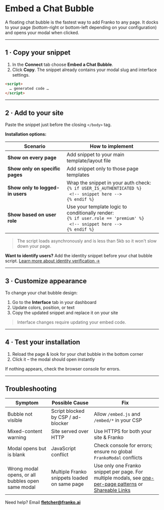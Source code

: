 # Embed a Chat Bubble

A floating chat bubble is the fastest way to add Franko to any page. It docks to your page (bottom-right or bottom-left depending on your configuration) and opens your modal when clicked.

---

## 1 · Copy your snippet

1. In the **Connect** tab choose **Embed a Chat Bubble**.
2. Click **Copy**. The snippet already contains your modal slug and interface settings.

```html
<script>
  … generated code …
</script>
```

---

## 2 · Add to your site

Paste the snippet just before the closing `</body>` tag.

**Installation options:**

| Scenario | How to implement |
|----------|------------------|
| **Show on every page** | Add snippet to your main template/layout file |
| **Show only on specific pages** | Add snippet only to those page templates |
| **Show only to logged-in users** | Wrap the snippet in your auth check:<br/>`{% if USER_IS_AUTHENTICATED %}`<br/>&nbsp;&nbsp;`<!-- snippet here -->`<br/>`{% endif %}` |
| **Show based on user role** | Use your template logic to conditionally render:<br/>`{% if user.role == 'premium' %}`<br/>&nbsp;&nbsp;`<!-- snippet here -->`<br/>`{% endif %}` |

> The script loads asynchronously and is less than 5kb so it won't slow down your page.

**Want to identify users?** Add the identity snippet before your chat bubble script. [Learn more about identity verification →](./identity-verification)

---

## 3 · Customize appearance

To change your chat bubble design:

1. Go to the **Interface** tab in your dashboard
2. Update colors, position, or text
3. Copy the updated snippet and replace it on your site

> Interface changes require updating your embed code.

---

## 4 · Test your installation

1. Reload the page & look for your chat bubble in the bottom corner
2. Click it – the modal should open instantly

If nothing appears, check the browser console for errors.

---

## Troubleshooting

| Symptom | Possible Cause | Fix |
|---------|----------------|-----|
| Bubble not visible | Script blocked by CSP / ad-blocker | Allow `/embed.js` and `/embed/*` in your CSP |
| Mixed-content warning | Site served over HTTP | Use HTTPS for both your site & Franko |
| Modal opens but is blank | JavaScript conflict | Check console for errors; ensure no global `FrankoModal` conflicts |
| Wrong modal opens, or all bubbles open same modal | Multiple Franko snippets loaded on same page | Use only one Franko snippet per page. For multiple modals, see [one-per-page patterns](./custom-trigger#multiple-modals) or [Shareable Links](./shareable-links) |

Need help? Email **fletcher@franko.ai** 